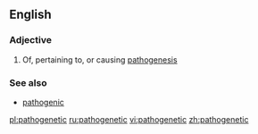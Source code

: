 ==English==

===Adjective===
{{en-adj}}

# Of, pertaining to, or causing [[pathogenesis]]

===See also===
*[[pathogenic]]

[[pl:pathogenetic]]
[[ru:pathogenetic]]
[[vi:pathogenetic]]
[[zh:pathogenetic]]